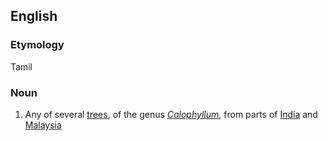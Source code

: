 ==English==

===Etymology===
Tamil

===Noun===
{{en-noun}}

# Any of several [[tree]]s, of the genus ''[[Calophyllum]]'', from parts of [[India]] and [[Malaysia]]